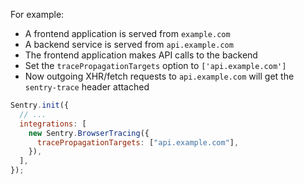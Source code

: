 For example:

- A frontend application is served from `example.com`
- A backend service is served from `api.example.com`
- The frontend application makes API calls to the backend
- Set the `tracePropagationTargets` option to `['api.example.com']`
- Now outgoing XHR/fetch requests to `api.example.com` will get the `sentry-trace` header attached

```javascript
Sentry.init({
  // ...
  integrations: [
    new Sentry.BrowserTracing({
      tracePropagationTargets: ["api.example.com"],
    }),
  ],
});
```
